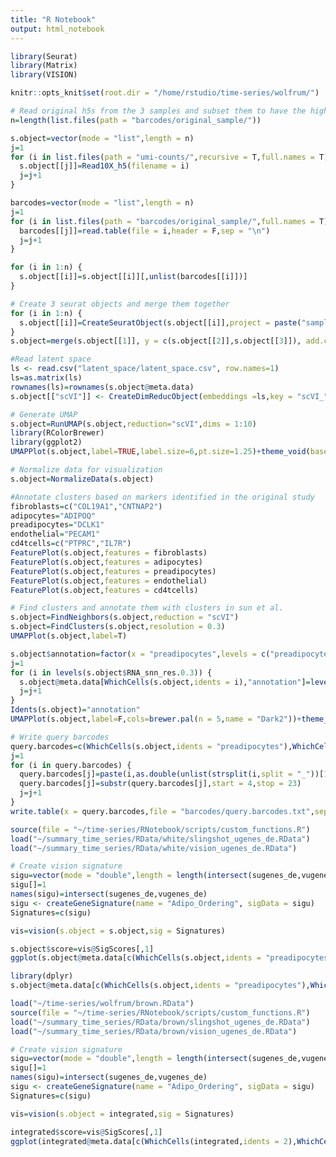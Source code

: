 ```yaml
---
title: "R Notebook"
output: html_notebook
---
```


```r
library(Seurat)
library(Matrix)
library(VISION)
```

```r
knitr::opts_knit$set(root.dir = "/home/rstudio/time-series/wolfrum/")
```

```r
# Read original h5s from the 3 samples and subset them to have the high-quality, no doublet barcodes
n=length(list.files(path = "barcodes/original_sample/"))

s.object=vector(mode = "list",length = n)
j=1
for (i in list.files(path = "umi-counts/",recursive = T,full.names = T)) {
  s.object[[j]]=Read10X_h5(filename = i)
  j=j+1
}

barcodes=vector(mode = "list",length = n)
j=1
for (i in list.files(path = "barcodes/original_sample/",full.names = T)) {
  barcodes[[j]]=read.table(file = i,header = F,sep = "\n")
  j=j+1
}

for (i in 1:n) {
  s.object[[i]]=s.object[[i]][,unlist(barcodes[[i]])]
}
```

```r
# Create 3 seurat objects and merge them together
for (i in 1:n) {
  s.object[[i]]=CreateSeuratObject(s.object[[i]],project = paste("sample",i,sep = ""))
}
s.object=merge(s.object[[1]], y = c(s.object[[2]],s.object[[3]]), add.cell.ids = c("01","02","03"))
```

```r
#Read latent space
ls <- read.csv("latent_space/latent_space.csv", row.names=1)
ls=as.matrix(ls)
rownames(ls)=rownames(s.object@meta.data)
s.object[["scVI"]] <- CreateDimReducObject(embeddings =ls,key = "scVI_")

# Generate UMAP
s.object=RunUMAP(s.object,reduction="scVI",dims = 1:10)
library(RColorBrewer)
library(ggplot2)
UMAPPlot(s.object,label=TRUE,label.size=6,pt.size=1.25)+theme_void(base_size = 20)

# Normalize data for visualization
s.object=NormalizeData(s.object)
```
```r
#Annotate clusters based on markers identified in the original study
fibroblasts=c("COL19A1","CNTNAP2")
adipocytes="ADIPOQ"
preadipocytes="DCLK1"
endothelial="PECAM1"
cd4tcells=c("PTPRC","IL7R")
FeaturePlot(s.object,features = fibroblasts)
FeaturePlot(s.object,features = adipocytes)
FeaturePlot(s.object,features = preadipocytes)
FeaturePlot(s.object,features = endothelial)
FeaturePlot(s.object,features = cd4tcells)
```

```r
# Find clusters and annotate them with clusters in sun et al.
s.object=FindNeighbors(s.object,reduction = "scVI")
s.object=FindClusters(s.object,resolution = 0.3)
UMAPPlot(s.object,label=T)
```

```r
s.object$annotation=factor(x = "preadipocytes",levels = c("preadipocytes","endothelial","adipocytes","fibroblasts","cd4tcells"))
j=1
for (i in levels(s.object$RNA_snn_res.0.3)) {
  s.object@meta.data[WhichCells(s.object,idents = i),"annotation"]=levels(s.object$annotation)[j]
  j=j+1
}
Idents(s.object)="annotation"
UMAPPlot(s.object,label=F,cols=brewer.pal(n = 5,name = "Dark2"))+theme_void(base_size = 20)
```
```r
# Write query barcodes
query.barcodes=c(WhichCells(s.object,idents = "preadipocytes"),WhichCells(s.object,idents = "adipocytes"))
j=1
for (i in query.barcodes) {
  query.barcodes[j]=paste(i,as.double(unlist(strsplit(i,split = "_"))[1])+4,sep = "-")
  query.barcodes[j]=substr(query.barcodes[j],start = 4,stop = 23)
  j=j+1
}
write.table(x = query.barcodes,file = "barcodes/query.barcodes.txt",sep = "\n",row.names = FALSE,col.names = FALSE,quote = FALSE,eol = "\n")
```

```r
source(file = "~/time-series/RNotebook/scripts/custom_functions.R")
load("~/summary_time_series/RData/white/slingshot_ugenes_de.RData")
load("~/summary_time_series/RData/white/vision_ugenes_de.RData")

# Create vision signature
sigu=vector(mode = "double",length = length(intersect(sugenes_de,vugenes_de)))
sigu[]=1
names(sigu)=intersect(sugenes_de,vugenes_de)
sigu <- createGeneSignature(name = "Adipo_Ordering", sigData = sigu)
Signatures=c(sigu)

vis=vision(s.object = s.object,sig = Signatures)
```

```r
s.object$score=vis@SigScores[,1]
ggplot(s.object@meta.data[c(WhichCells(s.object,idents = "preadipocytes"),WhichCells(s.object,idents = "adipocytes")),],aes(x=score,fill=annotation))+geom_histogram(aes(y=..density..),position = position_dodge(),color="black",alpha=0.1)+theme_classic(base_size = 20)+geom_density(alpha=.5)+theme(legend.position = "top")+theme(legend.position = "none")+scale_fill_manual(values = c("#1B9E77","#7570B3"))
```

```r
library(dplyr)
s.object@meta.data[c(WhichCells(s.object,idents = "preadipocytes"),WhichCells(s.object,idents = "adipocytes")),] %>% group_by(annotation) %>% summarise(mean(score))
```

```r
load("~/time-series/wolfrum/brown.RData")
source(file = "~/time-series/RNotebook/scripts/custom_functions.R")
load("~/summary_time_series/RData/brown/slingshot_ugenes_de.RData")
load("~/summary_time_series/RData/brown/vision_ugenes_de.RData")

# Create vision signature
sigu=vector(mode = "double",length = length(intersect(sugenes_de,vugenes_de)))
sigu[]=1
names(sigu)=intersect(sugenes_de,vugenes_de)
sigu <- createGeneSignature(name = "Adipo_Ordering", sigData = sigu)
Signatures=c(sigu)

vis=vision(s.object = integrated,sig = Signatures)
```

```r
integrated$score=vis@SigScores[,1]
ggplot(integrated@meta.data[c(WhichCells(integrated,idents = 2),WhichCells(integrated,idents = 3)),],aes(x=score,fill=seurat_clusters))+geom_histogram(aes(y=..density..),position = position_dodge(),color="black",alpha=0.1)+theme_classic(base_size = 20)+geom_density(alpha=.5)+theme(legend.position = "top")+theme(legend.position = "none")+scale_fill_manual(values = c("#BF9D08","#8CAC00"))
```